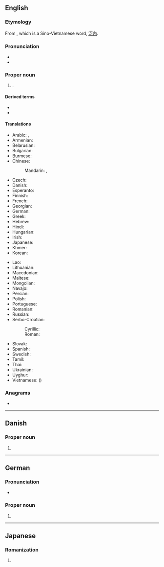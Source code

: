 {{also|Hanói|Hanoï|Hà Nội}}
==English==
{{wikipedia}}

===Etymology===
From {{bor|en|vi|Hà Nội}}, which is a Sino-Vietnamese word, [[河內]].

===Pronunciation===
* {{IPA|en|/hɑːˈnɔɪ/|/hæˈnɔɪ/}}
* {{audio|en|LL-Q1860 (eng)-Vealhurl-Hanoi.wav ‎|Audio (UK)}}

===Proper noun===
{{en-proper noun}}

# {{place|en|capital city|c/Vietnam}}.

====Derived terms====
* {{l|en|Hanoian}}
* {{l|en|Tower of Hanoi}}

====Translations====
{{trans-top|capital of Vietnam}}
* Arabic: {{t|ar|هَانُوي|m|tr=hanūy}}, {{t|ar|هَانُوي|m|tr=hanoy}}
* Armenian: {{t|hy|Հանոյ}}
* Belarusian: {{t|be|Хано́й|m}}
* Bulgarian: {{t|bg|Хано́й|m}}
* Burmese: {{t|my|ဟာနွိုင်း}}
* Chinese:
*: Mandarin: {{t+|cmn|河內|sc=Hani}}, {{t+|cmn|河内|tr=Hénèi|sc=Hani}}
* Czech: {{t+|cs|Hanoj|m}}
* Danish: {{t|da|Hanoi}}
* Esperanto: {{t+|eo|Hanojo}}
* Finnish: {{t+|fi|Hanoi}}
* French: {{t+|fr|Hanoï|m}}
* Georgian: {{t|ka|ჰანოი}}
* German: {{t+|de|Hanoi|n}}
* Greek: {{t+|el|Ανόι}}
* Hebrew: {{t|he|האנוי}}
* Hindi: {{t|hi|हनोई}}
* Hungarian: {{t+|hu|Hanoi}}
* Irish: {{t|ga|Hanáí|f}}
* Japanese: {{t+|ja|ハノイ|tr=Hanoi}}
* Khmer: {{t+|km|ហាណូយ}}
* Korean: {{t+|ko|^하노이}}
{{trans-mid}}
* Lao: {{t|lo|ຮ່າໂນຍ}}
* Lithuanian: {{t|lt|Hanojus|m}}
* Macedonian: {{t|mk|Ха́ној|m}}
* Maltese: {{t|mt|Ħanoj}}
* Mongolian: {{t|mn|Ханой}}
* Navajo: {{t|nv|Hanóii}}
* Persian: {{t|fa|هانوی|tr=hânuy}}
* Polish: {{t+|pl|Hanoi|m}}
* Portuguese: {{t|pt|Hanói|f}}
* Romanian: {{t+|ro|Hanoi}}
* Russian: {{t+|ru|Хано́й|m}}
* Serbo-Croatian:
*: Cyrillic: {{t|sh|Ханој|m}}
*: Roman: {{t|sh|Hanoj|m}}
* Slovak: {{t+|sk|Hanoj|m}}
* Spanish: {{t+|es|Hanói|f}}
* Swedish: {{t+|sv|Hanoi}}
* Tamil: {{t|ta|ஹனோய்}}
* Thai: {{t+|th|ฮานอย}}
* Ukrainian: {{t|uk|Хано́й|m}}
* Uyghur: {{t|ug|خانوي}}
* Vietnamese: {{t+|vi|Hà Nội}} ({{t|vi|河內|sc=Hani}})
{{trans-bottom}}

===Anagrams===
* {{anagrams|en|a=ahino|Nihoa}}

----

==Danish==

===Proper noun===
{{head|da|proper noun}}

# {{place|da|capital city|c/Vietnam|t1=Hanoi}}

----

==German==

===Pronunciation===
* {{audio|de|De-Hanoi.ogg|Audio}}

===Proper noun===
{{de-proper noun|n}}

# {{place|de|capital city|c/Vietnam|t1=Hanoi}}

----

==Japanese==

===Romanization===
{{ja-romaji}}

# {{ja-romanization of|ハノイ}}